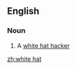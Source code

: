 ==English==

===Noun===
{{en-noun|sg=[[white]] [[hat]]}}

#{{idiomatic}} A [[white hat hacker]]

[[zh:white hat]]